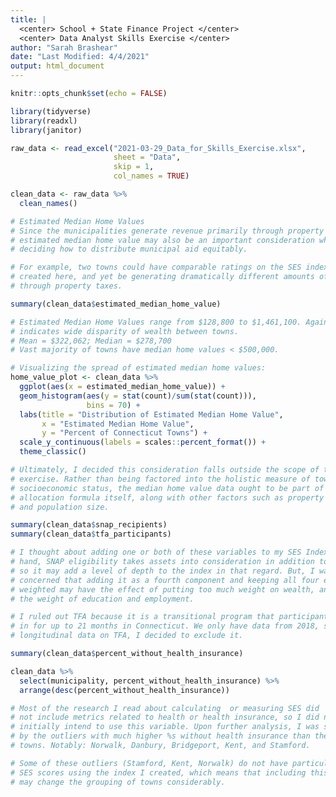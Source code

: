 ```yaml
---
title: |
  <center> School + State Finance Project </center>
  <center> Data Analyst Skills Exercise </center>
author: "Sarah Brashear"
date: "Last Modified: 4/4/2021"
output: html_document
---
```


```r
knitr::opts_chunk$set(echo = FALSE)
```

```r
library(tidyverse)
library(readxl)
library(janitor)
```

```r
raw_data <- read_excel("2021-03-29_Data_for_Skills_Exercise.xlsx",
                       sheet = "Data",
                       skip = 1,
                       col_names = TRUE)

clean_data <- raw_data %>%
  clean_names() 
```

```r
# Estimated Median Home Values
# Since the municipalities generate revenue primarily through property taxes,
# estimated median home value may also be an important consideration when 
# deciding how to distribute municipal aid equitably. 

# For example, two towns could have comparable ratings on the SES index I've
# created here, and yet be generating dramatically different amounts of revenue
# through property taxes. 

summary(clean_data$estimated_median_home_value)

# Estimated Median Home Values range from $128,800 to $1,461,100. Again, this
# indicates wide disparity of wealth between towns.
# Mean = $322,062; Median = $278,700
# Vast majority of towns have median home values < $500,000.

# Visualizing the spread of estimated median home values:
home_value_plot <- clean_data %>%
  ggplot(aes(x = estimated_median_home_value)) +
  geom_histogram(aes(y = stat(count)/sum(stat(count))),
                 bins = 70) +
  labs(title = "Distribution of Estimated Median Home Value",
       x = "Estimated Median Home Value",
       y = "Percent of Connecticut Towns") +
  scale_y_continuous(labels = scales::percent_format()) +
  theme_classic()

# Ultimately, I decided this consideration falls outside the scope of the skills 
# exercise. Rather than being factored into the holistic measure of town 
# socioeconomic status, the median home value data ought to be part of the 
# allocation formula itself, along with other factors such as property tax rates 
# and population size. 
```

```r
summary(clean_data$snap_recipients)
summary(clean_data$tfa_participants)

# I thought about adding one or both of these variables to my SES Index. On one
# hand, SNAP eligibility takes assets into consideration in addition to income,
# so it may add a level of depth to the index in that regard. But, I was 
# concerned that adding it as a fourth component and keeping all four equally
# weighted may have the effect of putting too much weight on wealth, and reduce
# the weight of education and employment. 

# I ruled out TFA because it is a transitional program that participants engage
# in for up to 21 months in Connecticut. We only have data from 2018, so without
# longitudinal data on TFA, I decided to exclude it. 
```

```r
summary(clean_data$percent_without_health_insurance)

clean_data %>%
  select(municipality, percent_without_health_insurance) %>%
  arrange(desc(percent_without_health_insurance))

# Most of the research I read about calculating  or measuring SES did
# not include metrics related to health or health insurance, so I did not 
# initially intend to use this variable. Upon further analysis, I was surprised
# by the outliers with much higher %s without health insurance than the other 
# towns. Notably: Norwalk, Danbury, Bridgeport, Kent, and Stamford.

# Some of these outliers (Stamford, Kent, Norwalk) do not have particularly low 
# SES scores using the index I created, which means that including this metric 
# may change the grouping of towns considerably. 
```

